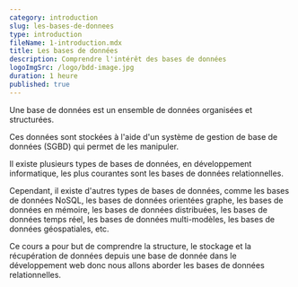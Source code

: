 ```yaml
---
category: introduction
slug: les-bases-de-donnees
type: introduction
fileName: 1-introduction.mdx
title: Les bases de données
description: Comprendre l'intérêt des bases de données
logoImgSrc: /logo/bdd-image.jpg
duration: 1 heure
published: true
---
```



Une base de données est un ensemble de données organisées et structurées.

Ces données sont stockées à l'aide d'un système de gestion de base de données (SGBD) qui permet de les manipuler.

Il existe plusieurs types de bases de données, en développement informatique, les plus courantes sont les bases de données relationnelles.

Cependant, il existe d'autres types de bases de données, comme les bases de données NoSQL, les bases de données orientées graphe, les bases de données en mémoire, les bases de données distribuées, les bases de données temps réel, les bases de données multi-modèles, les bases de données géospatiales, etc.

Ce cours a pour but de comprendre la structure, le stockage et la récupération de données depuis une base de donnée dans le développement web donc nous allons aborder les bases de données relationnelles.